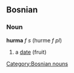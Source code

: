 ==Bosnian==
===Noun===
'''hurma''' ''f s'' (hurme ''f pl'')
#a [[date]] (fruit)
[[Category:Bosnian nouns]]